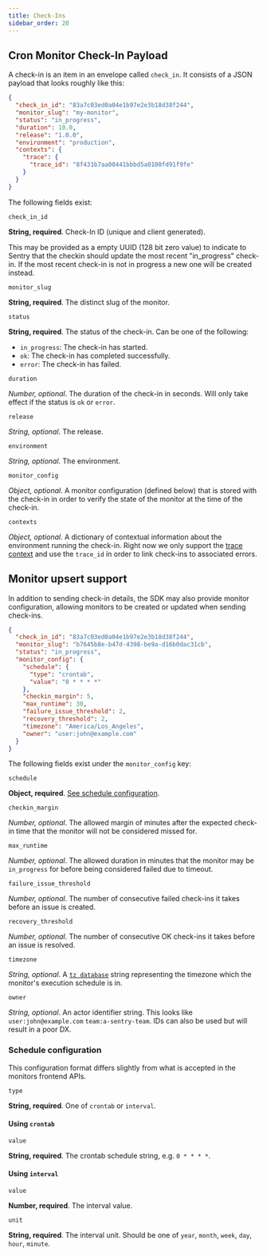```yaml
---
title: Check-Ins
sidebar_order: 20
---
```


## Cron Monitor Check-In Payload

A check-in is an item in an envelope called `check_in`. It consists
of a JSON payload that looks roughly like this:

```json
{
  "check_in_id": "83a7c03ed0a04e1b97e2e3b18d38f244",
  "monitor_slug": "my-monitor",
  "status": "in_progress",
  "duration": 10.0,
  "release": "1.0.0",
  "environment": "production",
  "contexts": {
    "trace": {
      "trace_id": "8f431b7aa08441bbbd5a0100fd91f9fe"
    }
  }
}
```
The following fields exist:

`check_in_id`

**String, required**. Check-In ID (unique and client generated).

  This may be provided as a empty UUID (128 bit zero value) to indicate to
  Sentry that the checkin should update the most recent "in_progress" check-in.
  If the most recent check-in is not in progress a new one will be created
  instead.

`monitor_slug`

**String, required**. The distinct slug of the monitor.

`status`

**String, required**. The status of the check-in. Can be one of the following:
  - `in_progress`: The check-in has started.
  - `ok`: The check-in has completed successfully.
  - `error`: The check-in has failed.

`duration`

_Number, optional_. The duration of the check-in in seconds. Will only take effect if the
  status is `ok` or `error`.

`release`

_String, optional_. The release.

`environment`

_String, optional_. The environment.

`monitor_config`

_Object, optional_. A monitor configuration (defined below) that is stored with the
 check-in in order to verify the state of the monitor at the time of the check-in.

`contexts`

_Object, optional_. A dictionary of contextual information about the environment running
 the check-in. Right now we only support the [trace context](https://develop.sentry.dev/sdk/event-payloads/contexts/#trace-context)
  and use the `trace_id` in order to link check-ins to associated errors.

## Monitor upsert support

In addition to sending check-in details, the SDK may also provide monitor
configuration, allowing monitors to be created or updated when sending
check-ins.


```json
{
  "check_in_id": "83a7c03ed0a04e1b97e2e3b18d38f244",
  "monitor_slug": "b7645b8e-b47d-4398-be9a-d16b0dac31cb",
  "status": "in_progress",
  "monitor_config": {
    "schedule": {
      "type": "crontab",
      "value": "0 * * * *"
    },
    "checkin_margin": 5,
    "max_runtime": 30,
    "failure_issue_threshold": 2,
    "recovery_threshold": 2,
    "timezone": "America/Los_Angeles",
    "owner": "user:john@example.com"
  }
}
```
The following fields exist under the `monitor_config` key:

`schedule`

**Object, required**. [See schedule configuration](#schedule-configuration).

`checkin_margin`

_Number, optional_. The allowed margin of minutes after the expected
check-in time that the monitor will not be considered missed for.

`max_runtime`

_Number, optional_. The allowed duration in minutes that the monitor
may be `in_progress` for before being considered failed due to timeout.

`failure_issue_threshold`

_Number, optional_. The number of consecutive failed check-ins it takes
before an issue is created.

`recovery_threshold`

_Number, optional_. The number of consecutive OK check-ins it takes
before an issue is resolved.

`timezone`

_String, optional_. A [`tz
database`](https://en.wikipedia.org/wiki/List_of_tz_database_time_zones) string
representing the timezone which the monitor's execution schedule is in.

`owner`

_String, optional_. An actor identifier string. This looks like
`user:john@example.com` `team:a-sentry-team`. IDs can also be used but will
result in a poor DX.

### Schedule configuration

<Note>
This configuration format differs slightly from what is accepted in the
monitors frontend APIs.
</Note>

`type`

**String, required**. One of `crontab` or `interval`.

#### Using `crontab`

`value`

**String, required**. The crontab schedule string, e.g. `0 * * * *`.

#### Using `interval`

`value`

**Number, required**. The interval value.

`unit`

**String, required**. The interval unit. Should be one of `year`, `month`, `week`, `day`, `hour`, `minute`.
